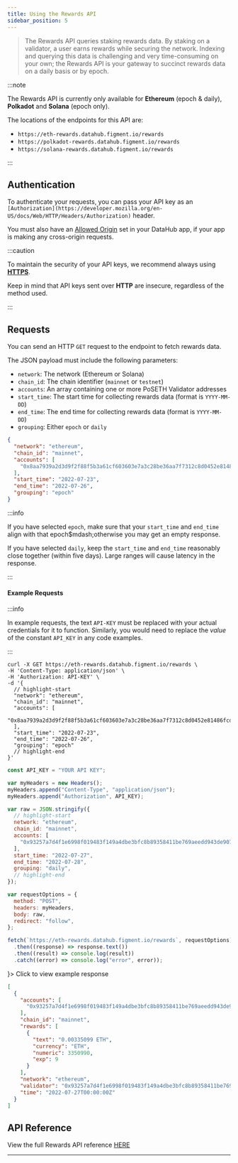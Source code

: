 ```yaml
---
title: Using the Rewards API
sidebar_position: 5
---
```



> The Rewards API queries staking rewards data. By staking on a validator, a user earns rewards while securing the network. Indexing and querying this data is challenging and very time-consuming on your own; the Rewards API is your gateway to succinct rewards data on a daily basis or by epoch.

:::note

The Rewards API is currently only available for **Ethereum** (epoch & daily), **Polkadot** and **Solana** (epoch only).

The locations of the endpoints for this API are:

- `https://eth-rewards.datahub.figment.io/rewards`
- `https://polkadot-rewards.datahub.figment.io/rewards`
- `https://solana-rewards.datahub.figment.io/rewards`

:::

## Authentication

To authenticate your requests, you can pass your API key as an `[Authorization](https://developer.mozilla.org/en-US/docs/Web/HTTP/Headers/Authorization)` header.

You must also have an [Allowed Origin](settings-and-security#allowed-origins) set in your DataHub app, if your app is making any cross-origin requests.

:::caution

To maintain the security of your API keys, we recommend always using [**HTTPS**](https://www.cloudflare.com/en-ca/learning/ssl/what-is-https/).

Keep in mind that API keys sent over **HTTP** are insecure, regardless of the method used.

:::

## Requests

You can send an HTTP `GET` request to the endpoint to fetch rewards data.

The JSON payload must include the following parameters:

- `network`: The network (Ethereum or Solana)
- `chain_id`: The chain identifier (`mainnet` or `testnet`)
- `accounts`: An array containing one or more PoSETH Validator addresses
- `start_time`: The start time for collecting rewards data (format is `YYYY-MM-DD`)
- `end_time`: The end time for collecting rewards data (format is `YYYY-MM-DD`)
- `grouping`: Either `epoch` or `daily`

```json title="Example JSON for a Rewards API query"
{
  "network": "ethereum",
  "chain_id": "mainnet",
  "accounts": [
    "0x8aa7939a2d3d9f2f88f5b3a61cf603603e7a3c28be36aa7f7312c8d0452e81486fcd24208ae8f6a44701267cf4365942"
  ],
  "start_time": "2022-07-23",
  "end_time": "2022-07-26",
  "grouping": "epoch"
}
```

:::info

If you have selected `epoch`, make sure that your `start_time` and `end_time` align with that epoch$mdash;otherwise you may get an empty response.

If you have selected `daily`, keep the `start_time` and `end_time` reasonably close together (within five days). Large ranges will cause latency in the response.

:::

#### Example Requests

:::info

In example requests, the text `API-KEY` must be replaced with your actual credentials for it to function. Similarly, you would need to replace the _value_ of the constant `API_KEY` in any code examples.

:::

<Tabs>
  <TabItem value="curl" label="curl" default>

```text title="Example curl request to Rewards API for Ethereum Mainnet"
curl -X GET https://eth-rewards.datahub.figment.io/rewards \
-H 'Content-Type: application/json' \
-H 'Authorization: API-KEY' \
-d '{
  // highlight-start
  "network": "ethereum",
  "chain_id": "mainnet",
  "accounts": [
    "0x8aa7939a2d3d9f2f88f5b3a61cf603603e7a3c28be36aa7f7312c8d0452e81486fcd24208ae8f6a44701267cf4365942"
  ],
  "start_time": "2022-07-23",
  "end_time": "2022-07-26",
  "grouping": "epoch"
  // highlight-end
}'
```

  </TabItem>
  <TabItem value="js" label="JavaScript">

```javascript title="Example JavaScript Fetch request to Rewards API for Ethereum Mainnet"
const API_KEY = "YOUR API KEY";

var myHeaders = new Headers();
myHeaders.append("Content-Type", "application/json");
myHeaders.append("Authorization", API_KEY);

var raw = JSON.stringify({
  // highlight-start
  network: "ethereum",
  chain_id: "mainnet",
  accounts: [
    "0x93257a7d4f1e6998f019483f149a4dbe3bfc8b89358411be769aeedd943de907f178da1773aea9016d1ac2bdfe3794ba",
  ],
  start_time: "2022-07-27",
  end_time: "2022-07-28",
  grouping: "daily",
  // highlight-end
});

var requestOptions = {
  method: "POST",
  headers: myHeaders,
  body: raw,
  redirect: "follow",
};

fetch(`https://eth-rewards.datahub.figment.io/rewards`, requestOptions)
  .then((response) => response.text())
  .then((result) => console.log(result))
  .catch((error) => console.log("error", error));
```

  </TabItem>
</Tabs>

<Accordion className="shadow--tl">
    <AccordionSummary expandIcon={<ExpandMore />}>
        Click to view example response
    </AccordionSummary>

```json title="Example Rewards API JSON response"
[
  {
    "accounts": [
      "0x93257a7d4f1e6998f019483f149a4dbe3bfc8b89358411be769aeedd943de907f178da1773aea9016d1ac2bdfe3794ba"
    ],
    "chain_id": "mainnet",
    "rewards": [
      {
        "text": "0.00335099 ETH",
        "currency": "ETH",
        "numeric": 3350990,
        "exp": 9
      }
    ],
    "network": "ethereum",
    "validator": "0x93257a7d4f1e6998f019483f149a4dbe3bfc8b89358411be769aeedd943de907f178da1773aea9016d1ac2bdfe3794ba",
    "time": "2022-07-27T00:00:00Z"
  }
]
```

</Accordion>

## API Reference

View the full Rewards API reference [HERE](/api-reference/rewards-api/)

---
